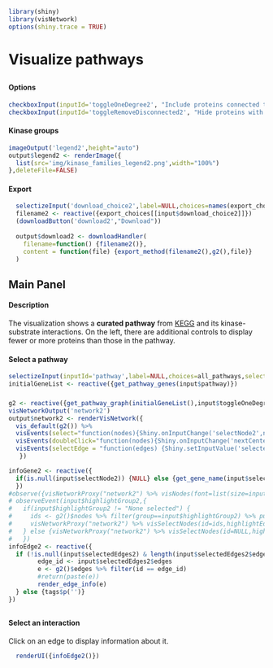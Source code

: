 ```r
library(shiny)
library(visNetwork)
options(shiny.trace = TRUE)
```
# Visualize pathways
##  {.sidebar data-width="200"}
#### Options
```r
checkboxInput(inputId='toggleOneDegree2', "Include proteins connected to those in the pathway", value = FALSE)
checkboxInput(inputId='toggleRemoveDisconnected2', "Hide proteins with no known interactions in the pathway", value = TRUE)
```

#### Kinase groups
```r
imageOutput('legend2',height="auto")
output$legend2 <- renderImage({
  list(src='img/kinase_families_legend2.png',width="100%")
},deleteFile=FALSE)
```
<!--
#### Highlight a group
```r
selectizeInput("highlightGroup2",label=NULL,choices=c("None selected",colors$Group),selected="None selected")
```
-->
<!--
#### Change font-size
``` r
sliderInput("fontSize2",label=NULL,min = 10, max = 50, value = 30)
```
-->
#### Export
```r
  selectizeInput('download_choice2',label=NULL,choices=names(export_choices))
  filename2 <- reactive({export_choices[[input$download_choice2]]})
  (downloadButton('download2',"Download"))
  
  output$download2 <- downloadHandler(
    filename=function() {filename2()},
    content = function(file) {export_method(filename2(),g2(),file)}
  )
```
## Main Panel
#### Description
The visualization shows a <b>curated pathway</b> from [KEGG](https://www.genome.jp/kegg/pathway.html) and its kinase-substrate interactions. On the left, there are additional controls to display fewer or more proteins than those in the pathway.

#### Select a pathway
```r
selectizeInput(inputId='pathway',label=NULL,choices=all_pathways,selected="MAPK signaling pathway",options=list(maxOptions=300))
initialGeneList <- reactive({get_pathway_genes(input$pathway)})
```

### {}
```r
g2 <- reactive({get_pathway_graph(initialGeneList(),input$toggleOneDegree2,input$toggleRemoveDisconnected2)})
visNetworkOutput('network2')
output$network2 <- renderVisNetwork({
  vis_default(g2()) %>%
  visEvents(select="function(nodes){Shiny.onInputChange('selectNode2',nodes.nodes);}") %>%
  visEvents(doubleClick="function(nodes){Shiny.onInputChange('nextCenterNode',nodes.nodes)}") %>%
  visEvents(selectEdge = "function(edges) {Shiny.setInputValue('selectedEdges2', edges);}")
   })

infoGene2 <- reactive({
  if(is.null(input$selectNode2)) {NULL} else {get_gene_name(input$selectNode2)}
  })
#observe({visNetworkProxy("network2") %>% visNodes(font=list(size=input$fontSize2))})
# observeEvent(input$highlightGroup2,{
#   if(input$highlightGroup2 != "None selected") {
#     ids <- g2()$nodes %>% filter(group==input$highlightGroup2) %>% pull(id)
#     visNetworkProxy("network2") %>% visSelectNodes(id=ids,highlightEdges=F,clickEvent=T) 
#   } else {visNetworkProxy("network2") %>% visSelectNodes(id=NULL,highlightEdges=F,clickEvent=T)}
#   })
infoEdge2 <- reactive({
  if (!is.null(input$selectedEdges2) & length(input$selectedEdges2$edges)==1) {
        edge_id <- input$selectedEdges2$edges
        e <- g2()$edges %>% filter(id == edge_id)
        #return(paste(e))
        render_edge_info(e)
  } else {tags$p('')}
})
```

##  {data-width="200"}
#### Select an interaction
Click on an edge to display information about it.
```r
  renderUI({infoEdge2()})
```
